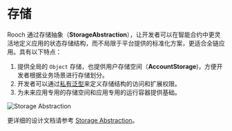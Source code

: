 # 存储

Rooch 通过存储抽象（**StorageAbstraction**），让开发者可以在智能合约中更灵活地定义应用的状态存储结构，而不局限于平台提供的标准化方案，更适合全链应用。具有以下特点：

1. 提供全局的 `Object` 存储，也提供用户存储空间（**AccountStorage**)，方便开发者根据业务场景进行存储划分。
2. 开发者可以通过[私有泛型](../developer-guides/private-generics)来定义存储结构的访问和扩展权限。
3. 为未来应用专用的存储空间和应用专用的运行容器提供基础。

![Storage Abstraction](/docs/rooch-design-storage-abstraction.svg)

更详细的设计文档请参考 [Storage Abstraction](../dive-into-rooch/storage-abstraction)。

